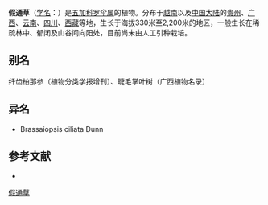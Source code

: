 {{Speciesbox
| name = 假通草
| status = 
| status_system = 
| image = 
| genus = Brassaiopsis
| species = ciliata
| authority = (Dunn) Hutch.
}}

'''假通草'''（[[学名|学名]]：{{lang|la|''Brassaiopsis ciliata''}}）是[[五加科|五加科]][[罗伞属|罗伞属]]的植物。分布于[[越南|越南]]以及[[中国大陆|中国大陆]]的[[贵州|贵州]]、[[广西|广西]]、[[云南|云南]]、[[四川|四川]]、[[西藏|西藏]]等地，生长于海拔330米至2,200米的地区，一般生长在稀疏林中、郁闭及山谷间向阳处，目前尚未由人工引种栽培。

== 别名 ==
纤齿柏那参（植物分类学报增刊）、睫毛掌叶树（广西植物名录）

== 异名 ==
* Brassaiopsis ciliata Dunn

== 参考文献 ==
<div class="references-small">
* {{cite web| url =http://www.bioinfo.cn/db05/KmzwSpecies.php?action=view&id=419| title =假通草| work =《中国高等植物数据库全库》| publisher =中国科学院微生物研究所| author =昆明植物研究所| accessdate =2009-02-21| deadurl =yes| archiveurl =https://web.archive.org/web/20160305045316/http://www.bioinfo.cn/db05/KmzwSpecies.php?action=view&id=419| archivedate =2016-03-05}}
</div>
{{Taxonbar|from=Q10888721}}

[[Category:罗伞属|假通草]]


{{Apiales-stub}}
